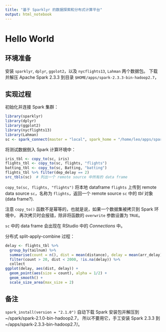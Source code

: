 ```yaml
---
title: "基于 Sparklyr 的数据探索和分布式计算平台"
output: html_notebook
---
```


# Hello World

## 环境准备

安装 `sparklyr`, `dplyr`, `ggolot2`，以及 `nycflights13`, `Lahman` 两个数据包。
下载并解压 Apache Spark 2.3.3 到目录 `$HOME/apps/spark-2.3.3-bin-hadoop2.7`，

## 实现过程

初始化并连接 Spark 集群：
```r
library(sparklyr)
library(dplyr)
library(ggplot2)
library(nycflights13)
library(Lahman)
sc <- spark_connect(master = "local", spark_home = "/home/leo/apps/spark-2.3.3-bin-hadoop2.7/")
```

将测试数据倒入 Spark 计算环境中：
```r
iris_tbl <- copy_to(sc, iris)
flights_tbl <- copy_to(sc, flights, "flights")
batting_tbl <- copy_to(sc, Batting, "batting")
flights_tbl %>% filter(dep_delay == 2)
src_tbls(sc)  # 列出一个 remote source 中所有的 data frame
```

`copy_to(sc, flights, "flights")` 将本地 dataframe `flights` 上传到 remote data source `sc`，名称为 `flights`，返回一个 remote source `sc` 中的 *tbl* 对象 (data frame?).

注意 `copy_to()` 函数不是幂等的，也就是说，如果一个数据集被拷贝到 Spark 环境中，
再次拷贝时会报错，除非将函数的 `overwrite` 参数设置为 `TRUE`。

`sc` 中的 data frame 会出现在 RStudio 中的 *Connections* 中。

分布式 split-apply-combine 过程：
```r
delay <- flights_tbl %>% 
  group_by(tailnum) %>%
  summarise(count = n(), dist = mean(distance), delay = mean(arr_delay)) %>%
  filter(count > 20, dist < 2000, !is.na(delay)) %>%
  collect
ggplot(delay, aes(dist, delay)) +
  geom_point(aes(size = count), alpha = 1/2) +
  geom_smooth() +
  scale_size_area(max_size = 2)
```

## 备注

`spark_install(version = "2.1.0")` 自动下载 Spark 安装包并解压到 ~/spark/spark-2.1.0-bin-hadoop2.7，
所以不要用它，手工安装 Spark 2.3.3 到 ~/apps/spark-2.3.3-bin-hadoop2.7/。


